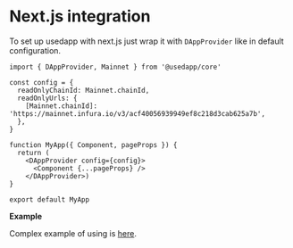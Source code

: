 # Next.js integration

To set up usedapp with next.js just wrap it with `DAppProvider` like in default configuration.

```tsx
import { DAppProvider, Mainnet } from '@usedapp/core'

const config = {
  readOnlyChainId: Mainnet.chainId,
  readOnlyUrls: {
    [Mainnet.chainId]: 'https://mainnet.infura.io/v3/acf40056939949ef8c218d3cab625a7b',
  },
}

function MyApp({ Component, pageProps }) {
  return (
    <DAppProvider config={config}>
      <Component {...pageProps} />
    </DAppProvider>)
}

export default MyApp
```

**Example**

Complex example of using is [here](https://github.com/ChangoMan/nextjs-ethereum-starter/tree/f1911719b1cd90b4959e1777307decc0ce12c7db).
